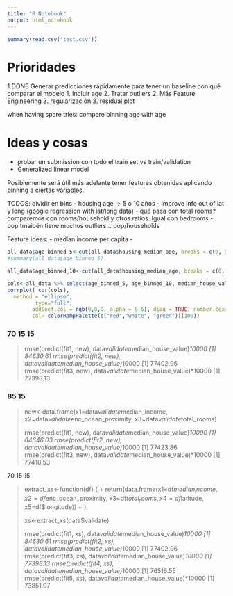 ```yaml
---
title: "R Notebook"
output: html_notebook
---
```


```r
summary(read.csv("test.csv"))

```

# Prioridades
1.DONE Generar predicciones rápidamente para tener un baseline con qué comparar el modelo
1. Incluir age
2. Tratar outliers
2. Más Feature Engineering
3. regularización
3. residual plot

when having spare tries: compare binning age with age

# Ideas y cosas
- probar un submission con todo el train set vs train/validation
- Generalized linear model


#################### 

Posiblemente será útil más adelante tener features obtenidas aplicando binning a ciertas variables.


TODOS: dividir en bins
- housing age -> 5 o 10 años
- improve info out of lat y long (google regression with lat/long data)
- qué pasa con total rooms? comparemos con rooms/household y otros ratios. Igual con bedrooms
- pop tmaibén tiene muchos outliers... pop/households

Feature ideas:
- median income per capita
- 

```r

all_data$age_binned_5<-cut(all_data$housing_median_age, breaks = c(0, 5, 10, 15, 20, 25, 30, 35, 40, 45, 50, 55), labels = F)
#summary(all_data$age_binned_5)

all_data$age_binned_10<-cut(all_data$housing_median_age, breaks = c(0, 10, 20, 30, 40, 50, 60), labels = F)

cols<-all_data %>% select(age_binned_5, age_binned_10, median_house_value)
corrplot( cor(cols),
  method = "ellipse", 
         type="full",
        addCoef.col = rgb(0,0,0, alpha = 0.6), diag = TRUE, number.cex=0.77, 
        col= colorRampPalette(c("red","white", "green"))(100))
```


### 70 15 15
> rmse(predict(fit1, new), data$validate$median_house_value)*10000
[1] 84630.61
> rmse(predict(fit2, new), data$validate$median_house_value)*10000
[1] 77402.96
> rmse(predict(fit3, new), data$validate$median_house_value)*10000
[1] 77398.13

### 85 15

> new<-data.frame(x1=data$validate$median_income, x2=data$validate$enc_ocean_proximity, x3=data$validate$total_rooms)
> 
> rmse(predict(fit1, new), data$validate$median_house_value)*10000
[1] 84646.03
> rmse(predict(fit2, new), data$validate$median_house_value)*10000
[1] 77423.86
> rmse(predict(fit3, new), data$validate$median_house_value)*10000
[1] 77418.53




######### 70 15 15

> extract_xs<-function(df) {
+   return(data.frame(x1=df$median_income, x2=df$enc_ocean_proximity, x3=df$total_rooms, x4=df$latitude, x5=df$longitude))
+ }
> 
> xs<-extract_xs(data$validate)
> 
> rmse(predict(fit1, xs), data$validate$median_house_value)*10000
[1] 84630.61
> rmse(predict(fit2, xs), data$validate$median_house_value)*10000
[1] 77402.96
> rmse(predict(fit3, xs), data$validate$median_house_value)*10000
[1] 77398.13
> rmse(predict(fit4, xs), data$validate$median_house_value)*10000
[1] 76516.55
> rmse(predict(fit5, xs), data$validate$median_house_value)*10000
[1] 73851.07